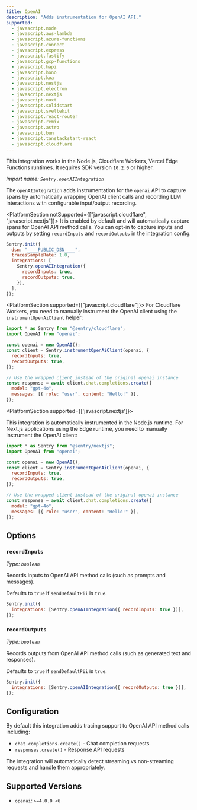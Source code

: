 ```yaml
---
title: OpenAI
description: "Adds instrumentation for OpenAI API."
supported:
  - javascript.node
  - javascript.aws-lambda
  - javascript.azure-functions
  - javascript.connect
  - javascript.express
  - javascript.fastify
  - javascript.gcp-functions
  - javascript.hapi
  - javascript.hono
  - javascript.koa
  - javascript.nestjs
  - javascript.electron
  - javascript.nextjs
  - javascript.nuxt
  - javascript.solidstart
  - javascript.sveltekit
  - javascript.react-router
  - javascript.remix
  - javascript.astro
  - javascript.bun
  - javascript.tanstackstart-react
  - javascript.cloudflare
---
```


<Alert>

This integration works in the Node.js, Cloudflare Workers, Vercel Edge Functions runtimes. It requires SDK version `10.2.0` or higher.

</Alert>

_Import name: `Sentry.openAIIntegration`_

The `openAIIntegration` adds instrumentation for the `openai` API to capture spans by automatically wrapping OpenAI client calls and recording LLM interactions with configurable input/output recording.

<PlatformSection notSupported={["javascript.cloudflare", "javascript.nextjs"]}>
It is enabled by default and will automatically capture spans for OpenAI API method calls. You can opt-in to capture inputs and outputs by setting `recordInputs` and `recordOutputs` in the integration config:

```javascript
Sentry.init({
  dsn: "____PUBLIC_DSN____",
  tracesSampleRate: 1.0,
  integrations: [
    Sentry.openAIIntegration({
      recordInputs: true,
      recordOutputs: true,
    }),
  ],
});
```

</PlatformSection>

<PlatformSection supported={["javascript.cloudflare"]}>
For Cloudflare Workers, you need to manually instrument the OpenAI client using the `instrumentOpenAiClient` helper:

```javascript
import * as Sentry from "@sentry/cloudflare";
import OpenAI from "openai";

const openai = new OpenAI();
const client = Sentry.instrumentOpenAiClient(openai, {
  recordInputs: true,
  recordOutputs: true,
});

// Use the wrapped client instead of the original openai instance
const response = await client.chat.completions.create({
  model: "gpt-4o",
  messages: [{ role: "user", content: "Hello!" }],
});
```

</PlatformSection>

<PlatformSection supported={['javascript.nextjs']}>

This integration is automatically instrumented in the Node.js runtime. For Next.js applications using the Edge runtime, you need to manually instrument the OpenAI client:

```javascript
import * as Sentry from "@sentry/nextjs";
import OpenAI from "openai";

const openai = new OpenAI();
const client = Sentry.instrumentOpenAiClient(openai, {
  recordInputs: true,
  recordOutputs: true,
});

// Use the wrapped client instead of the original openai instance
const response = await client.chat.completions.create({
  model: "gpt-4o",
  messages: [{ role: "user", content: "Hello!" }],
});
```

</PlatformSection>

## Options

### `recordInputs`

_Type: `boolean`_

Records inputs to OpenAI API method calls (such as prompts and messages).

Defaults to `true` if `sendDefaultPii` is `true`.

```javascript
Sentry.init({
  integrations: [Sentry.openAIIntegration({ recordInputs: true })],
});
```

### `recordOutputs`

_Type: `boolean`_

Records outputs from OpenAI API method calls (such as generated text and responses).

Defaults to `true` if `sendDefaultPii` is `true`.

```javascript
Sentry.init({
  integrations: [Sentry.openAIIntegration({ recordOutputs: true })],
});
```

## Configuration

By default this integration adds tracing support to OpenAI API method calls including:

- `chat.completions.create()` - Chat completion requests
- `responses.create()` - Response API requests

The integration will automatically detect streaming vs non-streaming requests and handle them appropriately.

## Supported Versions

- `openai`: `>=4.0.0 <6`
